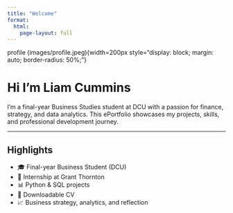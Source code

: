 ```yaml
---
title: "Welcome"
format:
  html:
    page-layout: full
---
```

profile (images/profile.jpeg){width=200px style="display: block; margin: auto; border-radius: 50%;"}

# Hi I'm Liam Cummins

I'm a final-year Business Studies student at DCU with a passion for finance, strategy, and data analytics. This ePortfolio showcases my projects, skills, and professional development journey.

---

##  Highlights

- 🎓 Final-year Business Student (DCU)
- 💼 Internship at Grant Thornton
- 📊 Python & SQL projects
- 📄 Downloadable CV
- 📈 Business strategy, analytics, and reflection


